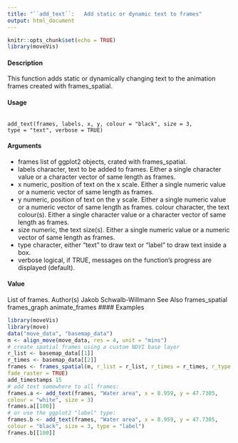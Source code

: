 ```yaml
---
title: "``add_text``:   Add static or dynamic text to frames"
output: html_document
---
```


```r
knitr::opts_chunk$set(echo = TRUE)
library(moveVis)
```


#### Description
This function adds static or dynamically changing text to the animation frames created with frames_spatial.

#### Usage
<pre><code>
add_text(frames, labels, x, y, colour = "black", size = 3,
type = "text", verbose = TRUE)
</code></pre>

#### Arguments 

* frames list of ggplot2 objects, crated with frames_spatial.
* labels character, text to be added to frames. Either a single character value or a character vector of same length as frames.
* x numeric, position of text on the x scale. Either a single numeric value or a numeric vector of same length as frames.
* y numeric, position of text on the y scale. Either a single numeric value or a numeric vector of same length as frames.
colour character, the text colour(s). Either a single character value or a character vector
of same length as frames.
* size numeric, the text size(s). Either a single numeric value or a numeric vector of
same length as frames.
* type character, either "text" to draw text or "label" to draw text inside a box.
* verbose logical, if TRUE, messages on the function’s progress are displayed (default).

#### Value
List of frames.
Author(s)
Jakob Schwalb-Willmann
See Also
frames_spatial frames_graph animate_frames
#### Examples
```r
library(moveVis)
library(move)
data("move_data", "basemap_data")
m <- align_move(move_data, res = 4, unit = "mins")
# create spatial frames using a custom NDVI base layer
r_list <- basemap_data[[1]]
r_times <- basemap_data[[2]]
frames <- frames_spatial(m, r_list = r_list, r_times = r_times, r_type = "gradient",
fade_raster = TRUE)
add_timestamps 15
# add text somewhere to all frames:
frames.a <- add_text(frames, "Water area", x = 8.959, y = 47.7305,
colour = "white", size = 3)
frames.a[[100]]
# or use the ggplot2 "label" type:
frames.b <- add_text(frames, "Water area", x = 8.959, y = 47.7305,
colour = "black", size = 3, type = "label")
frames.b[[100]]
```
